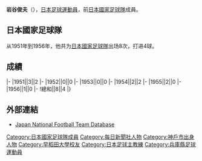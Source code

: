 {{Infobox football biography
|name=岩谷俊夫
|image=
|fullname=岩谷俊夫
|birth_date={{Birth date|1925|10|24}}
|cityofbirth=[[兵庫縣|兵庫縣]]
|countryofbirth=[[日本|日本]]
|dateofdeath={{Death date and age|1970|3|1|1925|10|24}}
|height=
|position=[[前鋒_(足球)|前鋒]]
|currentclub=
|years=
|clubs=
|caps(goals)=
|nationalyears=1951-1956
|nationalteam=[[日本國家足球隊|日本]]
|nationalcaps(goals)=8 (4)
}}
'''岩谷俊夫'''（{{Bd|1925年|10月24日|1970年|3月1日|Iwatani Toshio}}），[[日本|日本]][[足球|足球]][[運動員|運動員]]，前[[日本國家足球隊|日本國家足球隊]]成員。

==日本國家足球隊==
从1951年到1956年，他共为[[日本國家足球隊|日本國家足球隊]]出场8次，打进4球。

==成績==
{{Football player national team statistics|JPN}}
|-
|1951||3||2
|-
|1952||0||0
|-
|1953||0||0
|-
|1954||2||2
|-
|1955||2||0
|-
|1956||1||0
|-
!總和||8||4
|}

==外部連結==
{{Reflist}}
*[https://web.archive.org/web/20130922163224/http://www.japannationalfootballteam.com/en/players/iwatani_toshio.html Japan National Football Team Database]

{{Japan-sport-bio-stub}}
{{Soccer-player-stub}}

{{DEFAULTSORT:Iwatani Toshio}}
[[Category:日本國家足球隊成員|Category:日本國家足球隊成員]]
[[Category:每日新聞社人物|Category:每日新聞社人物]]
[[Category:神戶市出身人物|Category:神戶市出身人物]]
[[Category:早稻田大學校友|Category:早稻田大學校友]]
[[Category:日本足球主教練|Category:日本足球主教練]]
[[Category:兵庫縣足球運動員|Category:兵庫縣足球運動員]]